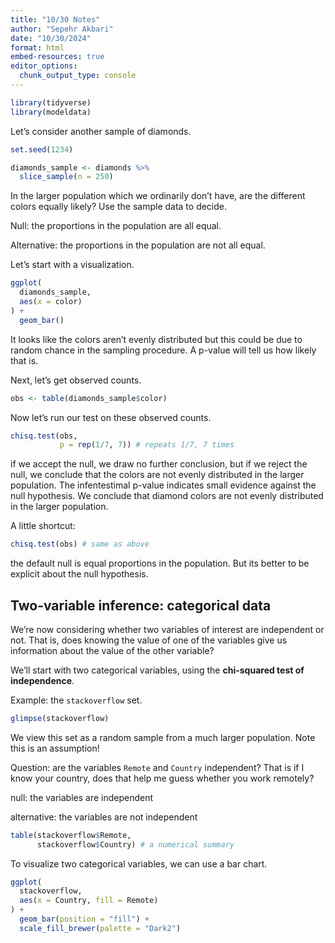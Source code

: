 ```yaml
---
title: "10/30 Notes"
author: "Sepehr Akbari"
date: "10/30/2024"
format: html
embed-resources: true
editor_options: 
  chunk_output_type: console
---
```


```r
library(tidyverse)
library(modeldata)
```

Let's consider another sample of diamonds. 

```r
set.seed(1234)

diamonds_sample <- diamonds %>% 
  slice_sample(n = 250)
```

In the larger population which we ordinarily don't have, are the different colors equally likely? Use the sample data to decide.

Null: the proportions in the population are all equal.

Alternative: the proportions in the population are not all equal.

Let's start with a visualization.

```r
ggplot(
  diamonds_sample,
  aes(x = color)
) +
  geom_bar()
```

It looks like the colors aren't evenly distributed but this could be due to random chance in the sampling procedure. A p-value will tell us how likely that is.

Next, let's get observed counts.

```r
obs <- table(diamonds_sample$color)
```

Now let's run our test on these observed counts.

```r
chisq.test(obs, 
           p = rep(1/7, 7)) # repeats 1/7, 7 times
```

if we accept the null, we draw no further conclusion, but if we reject the null, we conclude that the colors are not evenly distributed in the larger population. The infentestimal p-value indicates small evidence against the null hypothesis. We conclude that diamond colors are not evenly distributed in the larger population.

A little shortcut:

```r
chisq.test(obs) # same as above
```

the default null is equal proportions in the population. But its better to be explicit about the null hypothesis.

## Two-variable inference: categorical data

We're now considering whether two variables of interest are independent or not. That is, does knowing the value of one of the variables give us information about the value of the other variable?

We'll start with two categorical variables, using the **chi-squared test of independence**.

Example: the `stackoverflow` set.

```r
glimpse(stackoverflow)
```

We view this set as a random sample from a much larger population. Note this is an assumption!

Question: are the variables `Remote` and `Country` independent? That is if I know your country, does that help me guess whether you work remotely?

null: the variables are independent

alternative: the variables are not independent

```r
table(stackoverflow$Remote, 
      stackoverflow$Country) # a numerical summary
```

To visualize two categorical variables, we can use a bar chart.

```r
ggplot(
  stackoverflow,
  aes(x = Country, fill = Remote)
) +
  geom_bar(position = "fill") +
  scale_fill_brewer(palette = "Dark2")
```






